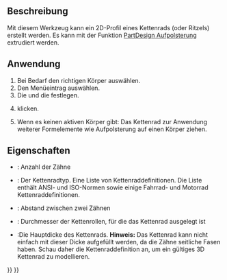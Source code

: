 <languages/>

{{Docnav/de
|[[PartDesign_Scaled/de|SkalierteTransformation]]
|[[PartDesign_InvoluteGear/de|Evolventenzahnrad]]
|[[PartDesign_Workbench/de|PartDesign]]
|IconL=PartDesign_Scaled.svg
|IconR=PartDesign_InvoluteGear.svg
|IconC=Workbench_PartDesign.svg
}}

{{GuiCommand/de
|Name=PartDesign Sprocket
|Name/de=PartDesign Kettenrad
|MenuLocation=Part Design → Kettenrad...
|Workbenches=[[PartDesign_Workbench/de|PartDesign]]
|Version=0.19
}}

<span id="Description"></span>
==Beschreibung== 

Mit diesem Werkzeug kann ein 2D-Profil eines Kettenrads (oder Ritzels) erstellt werden. Es kann mit der Funktion [[PartDesign_Pad/de|PartDesign Aufpolsterung]] extrudiert werden.

<span id="Usage"></span>
==Anwendung== 

# Bei Bedarf den richtigen Körper auswählen.
# Den Menüeintrag {{MenuCommand|Part Design → [[File:PartDesign_Sprocket.svg|24px]] Sprocket...}} auswählen.
# Die {{PropertyData/de|Number Of Teeth}} und die {{PropertyData/de|Sprocket Reference}} festlegen.
# {{Button|OK}} klicken.
# Wenn es keinen aktiven Körper gibt: Das Kettenrad zur Anwendung weiterer Formelemente wie Aufpolsterung auf einen Körper ziehen.

<span id="Properties"></span>
==Eigenschaften==

* {{PropertyData|Anzahl der Zähne}}: Anzahl der Zähne
* {{PropertyData|Kettenrad Referenz}}: Der Kettenradtyp. Eine Liste von Kettenraddefinitionen. {{Version/de|0.20}} Die Liste enthält ANSI- und ISO-Normen sowie einige Fahrrad- und Motorrad Kettenraddefinitionen.
* {{PropertyData|Zahnteilung}}: Abstand zwischen zwei Zähnen
* {{PropertyData|Rollendurchmesser}}: Durchmesser der Kettenrollen, für die das Kettenrad ausgelegt ist
* {{PropertyData|Dicke}}:Die Hauptdicke des Kettenrads. '''Hinweis:''' Das Kettenrad kann nicht einfach mit dieser Dicke aufgefüllt werden, da die Zähne seitliche Fasen haben. Schau daher die Kettenraddefinition an, um ein gültiges 3D Kettenrad zu modellieren. {{Version/de|0.20}}


{{Docnav/de
|[[PartDesign_Scaled/de|SkalierteTransformation]]
|[[PartDesign_InvoluteGear/de|Evolventenzahnrad]]
|[[PartDesign_Workbench/de|PartDesign]]
|IconL=PartDesign_Scaled.svg
|IconR=PartDesign_InvoluteGear.svg
|IconC=Workbench_PartDesign.svg
}}

{{PartDesign Tools navi{{#translation:}}}}
{{Userdocnavi{{#translation:}}}}